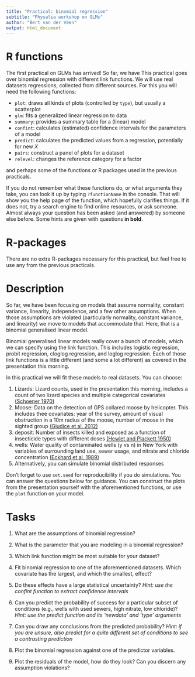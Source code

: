 ```yaml
---
title: "Practical: binomial regression"
subtitle: "Physalia workshop on GLMs"
author: "Bert van der Veen"
output: html_document
---
```


# R functions

The first practical on GLMs has arrived! So far, we have This practical goes over binomial regression with different link functions. We will use real datasets regressions, collected from different sources. For this you will need the following functions:

- `plot`: draws all kinds of plots (controlled by `type`), but usually a scatterplot
- `glm`: fits a generalized linear regression to data
- `summary`: provides a summary table for a (linear) model
- `confint`: calculates (estimated) confidence intervals for the parameters of a model
- `predict`: calculates the predicted values from a regression, potentially for new $X$
- `pairs`: construct a panel of plots for a dataset
- `relevel`: changes the reference category for a factor

and perhaps some of the functions or R packages used in the previous practicals.

If you do not remember what these functions do, or what arguments they take, you can look it up by typing `?functionName` in the console. That will show you the help page of the function, which hopefully clarifies things. If it does not, try a search engine to find online resources, or ask someone. Almost always your question has been asked (and answered) by someone else before. Some hints are given with questions **in bold**.

# R-packages

There are no extra R-packages necessary for this practical, but feel free to use any from the previous practicals.

# Description

So far, we have been focusing on models that assume normality, constant variance, linearity, independence, and a few other assumptions. When those assumptions are violated (particularly normality, constant variance, and linearity) we move to models that accommodate that. Here, that is a binomial generalised linear model.

Binomial generalised linear models really cover a bunch of models, which we can specify using the link function. This includes logistic regression, probit regression, cloglog regression, and loglog regression. Each of those link functions is a little different (and some a lot different) as covered in the presentation this morning.

In this practical we will fit these models to real datasets. You can choose:

1. Lizards: Lizard counts, used in the presentation this morning, includes a count of two lizard species and multiple categorical covariates [(Schoener 1970)](https://esajournals.onlinelibrary.wiley.com/doi/10.2307/1935376)
2. Moose: Data on the detection of GPS collared moose by helicopter. This includes thee covariates: year of the survey, amount of visual obstruction in a 10m radius of the moose, number of moose in the sighted group [(Giudice et al. 2012)](https://wildlife.onlinelibrary.wiley.com/doi/full/10.1002/jwmg.213)
3. deposit: Number of insects killed and exposed as a function of insecticide types with different doses [(Hewlet and Plackett 1950)](https://onlinelibrary.wiley.com/doi/abs/10.1111/j.1744-7348.1950.tb00973.x)
4. wells: Water quality of contaminated wells (y vs n) in New York with variables of surrounding land use, sewer usage, and nitrate and chloride concentration [(Eckhard et al. 1989)](https://pubs.usgs.gov/publication/wri864142)
5. Alternatively, you can simulate binomial distributed responses

Don't forget to use `set.seed` for reproducibility if you do simulations. You can answer the questions below for guidance. You can construct the plots from the presentation yourself with the aforementioned functions, or use the `plot` function on your model.

# Tasks

1. What are the assumptions of binomial regression?

2. What is the parameter that you are modeling in a binomial regression?

3. Which link function might be most suitable for your dataset?

4. Fit binomial regression to one of the aforementioned datasets. Which covariate has the largest, and which the smallest, effect?

5. Do these effects have a large statistical uncertainty? *Hint: use the confint function to extract confidence intervals*

6. Can you predict the probability of success for a particular subset of conditions (e.g., wells with used sewers, high nitrate, low chloride)? *Hint: use the predict function and its 'newdata' and 'type' arguments*

7. Can you draw any conclusions from the predicted probability? *Hint: if you are unsure, also predict for a quite different set of conditions to see a contrasting prediction*

8. Plot the binomial regression against one of the predictor variables.

9. Plot the residuals of the model, how do they look? Can you discern any assumption violations?
